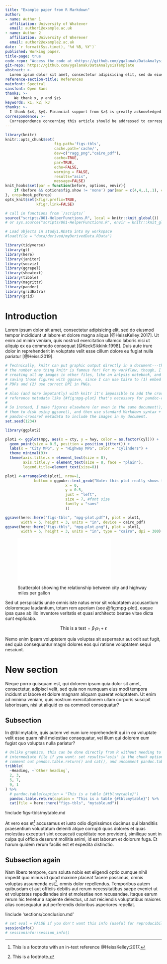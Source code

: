 ```yaml
---
title: "Example paper from R Markdown"
author:
- name: Author 1
  affiliation: University of Whatever
  email: author1@example.ac.uk
- name: Author 2
  affiliation: University of Wherever
  email: author2@example2.ac.uk
date: `r format(Sys.time(), '%d %B, %Y')`
published: Working paper.
title-page: true
code-repo: "Access the code at <https://github.com/ygalanak/DataAnalysisTemplate>"
git-repo: https://github.com/ygalanak/DataAnalysisTemplate
abstract: >-
  Lorem ipsum dolor sit amet, consectetur adipisicing elit, sed do eiusmod tempor incididunt ut labore et dolore magna aliqua. Ut enim ad minim veniam, quis nostrud exercitation ullamco laboris nisi ut aliquip ex ea commodo consequat. Duis aute irure dolor in reprehenderit in voluptate velit esse cillum dolore eu fugiat nulla pariatur. Excepteur sint occaecat cupidatat non proident, sunt in culpa qui officia deserunt mollit anim id est laborum
reference-section-title: References
mainfont: Spectral
sansfont: Open Sans
thanks: >-
    We thank x, y and $z$
keywords: k1; k2; k3
thanks: >-
  I thank $x$, $y$. Financial support from $z$ is greatly acknowledged.
correspondence: >-
  Correspondence concerning this article should be addressed to corresponding author. Contact: <author1@example.ac.uk>.
---
```


<!-- rmd-paper.md is generated from rmd-paper.Rmd. Only edit the .Rmd file, *not* the .md file. -->

```r
library(knitr)
knitr::opts_chunk$set(
                      fig.path='figs-tbls',
                      cache.path='cache/',
                      dev=c("ragg_png","cairo_pdf"),
                      cache=TRUE,
                      par=TRUE,
                      echo=FALSE,
                      warning = FALSE,
                      results="asis",
                      message=FALSE)
knit_hooks$set(par = function(before, options, envir){
    if (before && options$fig.show != 'none') par(mar = c(4,4,.1,.1), cex.lab = .95, cex.axis = .9, mgp = c(2, .7, 0), tcl = -.3)
}, crop=hook_pdfcrop)
opts_knit$set(kfigr.prefix=TRUE,
              kfigr.link=FALSE)

# call in functions from `/scripts/`
source("scripts/001-HelperFunctions.R", local = knitr::knit_global())
# or sys.source("scripts/001-HelperFunctions.R", envir = knitr::knit_global())

# Load objects in study1.RData into my workspace
#load(file = "data/derived/myDerivedData.RData")
```

```r
library(tidyverse)
library(gt)
library(here)
library(janitor)
library(socviz)
library(ggrepel)
library(showtext)
library(tibble)
library(magrittr)
library(pander)
library(gridExtra)
library(grid)
```

# Introduction

Lorem ipsum dolor sit amet, consectetur adipisicing elit, sed do eiusmod tempor incididunt ut labore et dolore magna aliqua [@HeissKelley:2017]. Ut enim ad minim veniam, quis nostrud exercitation ullamco laboris nisi ut aliquip ex ea commodo consequat [@KeckSikkink:1998]. Duis aute irure dolor in reprehenderit in voluptate velit esse cillum dolore eu fugiat nulla pariatur [@Heiss:2019].

```r
# Technically, knitr can put graphic output directly in a document---that's like
# the number one thing knitr is famous for! For my workflow, though, I like
# creating all my images in other files, like an anlysis notebook, and then
# saving those figures with ggsave, since I can use Cairo to (1) embed fonts in
# PDFs and (2) use correct DPI in PNGs.
#
# Also (and more impotantly) with knitr it's impossible to add the cross
# reference metadata like {#fig:mpg-plot} that's necessary for pandoc-crossref.
#
# So instead, I make figures elsewhere (or even in the same document!), save
# them to disk using ggsave(), and then use standard Markdown syntax +
# pandoc-crossref metadata to include the images in my document.
set.seed(1234)

library(ggplot2)

plot1 <- ggplot(mpg, aes(x = cty, y = hwy, color = as.factor(cyl))) +
  geom_point(size = 0.5, position = position_jitter()) +
  labs(x = "City MPG", y = "Highway MPG", color = "Cylinders") +
  theme_minimal(9)+
  theme(axis.title.x = element_text(size = 8),
        axis.title.y = element_text(size = 8, face = "plain"),
        legend.title=element_text(size=8))

plot1 <-arrangeGrob(plot1, nrow=1,
             bottom = ggpubr::text_grob("Note: this plot really shows the same information, and is really very very very very long. \nSource: Own elaboration based on data",
                           x = 0,
                           y = 0.5,
                           just = "left", 
                           size = 7, #font size
                           family = "sans"
                           ))

ggsave(here::here("figs-tbls", "mpg-plot.pdf"), plot = plot1,
       width = 5, height = 3, units = "in", device = cairo_pdf)
ggsave(here::here("figs-tbls", "mpg-plot.png"), plot = plot1,
       width = 5, height = 3, units = "in", type = "cairo", dpi = 300)
```

![Scatterplot showing the relationship between city and highway miles per gallon](figs-tbls/mpg-plot.pdf){#fig:mpg-plot}


Sed ut perspiciatis unde omnis iste natus error sit voluptatem accusantium doloremque laudantium, totam rem aperiam (see @fig:mpg-plot), eaque ipsa quae ab illo inventore veritatis et quasi architecto beatae vitae dicta sunt explicabo. 

$$ 
\text{This is a test} = \beta_1 x_1 + \epsilon 
$$

Nemo enim ipsam voluptatem quia voluptas sit aspernatur aut odit aut fugit, sed quia consequuntur magni dolores eos qui ratione voluptatem sequi nesciunt. 

# New section

Neque porro quisquam est, qui dolorem ipsum quia dolor sit amet, consectetur, adipisci velit, sed quia non numquam eius modi tempora incidunt ut labore et dolore magnam aliquam quaerat voluptatem. Ut enim ad minima veniam, quis nostrum exercitationem ullam corporis suscipit laboriosam, nisi ut aliquid ex ea commodi consequatur? 

## Subsection

In @tbl:mytable, quis autem vel eum iure reprehenderit qui in ea voluptate velit esse quam nihil molestiae consequatur, vel illum qui dolorem eum fugiat quo voluptas nulla pariatur?

```r
# Unlike graphics, this can be done directly from R without needing to save an
# intermediate file if you want: set results="asis" in the chunk options,
# comment out pandoc.table.return() and cat(), and uncomment pandoc.table()
tribble(
  ~Heading, ~`Other heading`,
  2, 3,
  5, 7,
  9, 1
) %>%
  # pandoc.table(caption = "This is a table {#tbl:mytable}")
  pandoc.table.return(caption = "This is a table {#tbl:mytable}") %>% 
  cat(file = here::here("figs-tbls", "mytable.md"))
```

!include figs-tbls/mytable.md

At vero eos et^[This is a footnote with an in-text reference @HeissKelley:2017.] accusamus et iusto odio dignissimos ducimus qui blanditiis praesentium voluptatum deleniti atque corrupti quos dolores et quas molestias excepturi sint occaecati cupiditate non provident, similique sunt in culpa qui officia deserunt mollitia animi, id est laborum et dolorum fuga. Et harum quidem rerum facilis est et expedita distinctio. 

## Subsection again

Nam libero tempore, cum soluta nobis est eligendi optio cumque nihil impedit quo minus id quod maxime placeat facere possimus, omnis voluptas assumenda est^[This is a footnote.], omnis dolor repellendus. Temporibus autem quibusdam et aut officiis debitis aut rerum necessitatibus saepe eveniet ut et voluptates repudiandae sint et molestiae non recusandae. Itaque earum rerum hic tenetur a sapiente delectus, ut aut reiciendis voluptatibus maiores alias consequatur aut perferendis doloribus asperiores repellat.

!include 'sections/conclusion.md'

\newpage

```r
# set eval = FALSE if you don't want this info (useful for reproducibility) to appear 
sessionInfo()
# sessioninfo::session_info()
```
